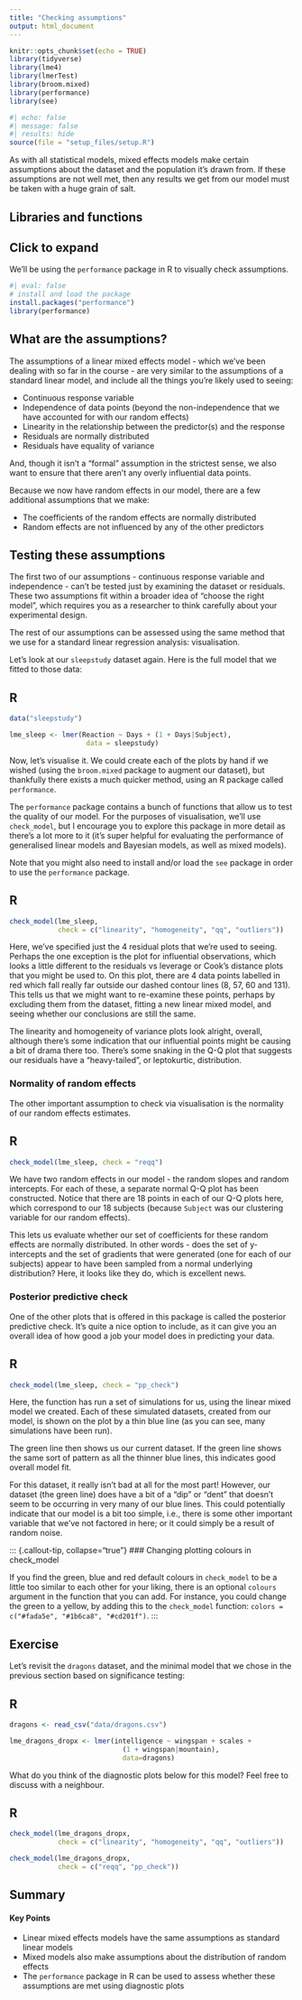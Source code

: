 ---
title: "Checking assumptions"
output: html_document
---

```{r setup, include=FALSE}
knitr::opts_chunk$set(echo = TRUE)
library(tidyverse)
library(lme4)
library(lmerTest)
library(broom.mixed)
library(performance)
library(see)
```

```{r}
#| echo: false
#| message: false
#| results: hide
source(file = "setup_files/setup.R")
```

As with all statistical models, mixed effects models make certain assumptions about the dataset and the population it's drawn from. If these assumptions are not well met, then any results we get from our model must be taken with a huge grain of salt.

## Libraries and functions

::: {.callout-note collapse="true"}
## Click to expand

We'll be using the `performance` package in R to visually check assumptions.

```{r}
#| eval: false
# install and load the package
install.packages("performance")
library(performance)
```
:::

## What are the assumptions?

The assumptions of a linear mixed effects model - which we've been dealing with so far in the course - are very similar to the assumptions of a standard linear model, and include all the things you're likely used to seeing:

- Continuous response variable
- Independence of data points (beyond the non-independence that we have accounted for with our random effects)
- Linearity in the relationship between the predictor(s) and the response
- Residuals are normally distributed
- Residuals have equality of variance

And, though it isn't a "formal" assumption in the strictest sense, we also want to ensure that there aren't any overly influential data points.

Because we now have random effects in our model, there are a few additional assumptions that we make:

- The coefficients of the random effects are normally distributed
- Random effects are not influenced by any of the other predictors

## Testing these assumptions

The first two of our assumptions - continuous response variable and independence - can't be tested just by examining the dataset or residuals. These two assumptions fit within a broader idea of "choose the right model", which requires you as a researcher to think carefully about your experimental design.

The rest of our assumptions can be assessed using the same method that we use for a standard linear regression analysis: visualisation.

Let's look at our `sleepstudy` dataset again. Here is the full model that we fitted to those data:

::: {.panel-tabset group="language"}
## R
```{r}
data("sleepstudy")

lme_sleep <- lmer(Reaction ~ Days + (1 + Days|Subject),
                   data = sleepstudy)
```
:::

Now, let's visualise it. We could create each of the plots by hand if we wished (using the `broom.mixed` package to augment our dataset), but thankfully there exists a much quicker method, using an R package called `performance`.

::: {.callout-tip}
The `performance` package contains a bunch of functions that allow us to test the quality of our model. For the purposes of visualisation, we'll use `check_model`, but I encourage you to explore this package in more detail as there's a lot more to it (it's super helpful for evaluating the performance of generalised linear models and Bayesian models, as well as mixed models).

Note that you might also need to install and/or load the `see` package in order to use the `performance` package.
:::

::: {.panel-tabset group="language"}
## R
```{r}
check_model(lme_sleep, 
            check = c("linearity", "homogeneity", "qq", "outliers"))
```
:::

Here, we've specified just the 4 residual plots that we're used to seeing. Perhaps the one exception is the plot for influential observations, which looks a little different to the residuals vs leverage or Cook's distance plots that you might be used to. On this plot, there are 4 data points labelled in red which fall really far outside our dashed contour lines (8, 57, 60 and 131). This tells us that we might want to re-examine these points, perhaps by excluding them from the dataset, fitting a new linear mixed model, and seeing whether our conclusions are still the same.

The linearity and homogeneity of variance plots look alright, overall, although there's some indication that our influential points might be causing a bit of drama there too. There's some snaking in the Q-Q plot that suggests our residuals have a "heavy-tailed", or leptokurtic, distribution.

### Normality of random effects

The other important assumption to check via visualisation is the normality of our random effects estimates.

::: {.panel-tabset group="language"}
## R
```{r}
check_model(lme_sleep, check = "reqq")
```
:::

We have two random effects in our model - the random slopes and random intercepts. For each of these, a separate normal Q-Q plot has been constructed. Notice that there are 18 points in each of our Q-Q plots here, which correspond to our 18 subjects (because `Subject` was our clustering variable for our random effects).

This lets us evaluate whether our set of coefficients for these random effects are normally distributed. In other words - does the set of y-intercepts and the set of gradients that were generated (one for each of our subjects) appear to have been sampled from a normal underlying distribution? Here, it looks like they do, which is excellent news.

### Posterior predictive check

One of the other plots that is offered in this package is called the posterior predictive check. It's quite a nice option to include, as it can give you an overall idea of how good a job your model does in predicting your data.

::: {.panel-tabset group="language"}
## R
```{r}
check_model(lme_sleep, check = "pp_check")
```
:::

Here, the function has run a set of simulations for us, using the linear mixed model we created. Each of these simulated datasets, created from our model, is shown on the plot by a thin blue line (as you can see, many simulations have been run).

The green line then shows us our current dataset. If the green line shows the same sort of pattern as all the thinner blue lines, this indicates good overall model fit.

For this dataset, it really isn't bad at all for the most part! However, our dataset (the green line) does have a bit of a "dip" or "dent" that doesn't seem to be occurring in very many of our blue lines. This could potentially indicate that our model is a bit too simple, i.e., there is some other important variable that we've not factored in here; or it could simply be a result of random noise.

::: {.callout-tip, collapse="true"}
### Changing plotting colours in check_model

If you find the green, blue and red default colours in `check_model` to be a little too similar to each other for your liking, there is an optional `colours` argument in the function that you can add. For instance, you could change the green to a yellow, by adding this to the `check_model` function: `colors = c("#fada5e", "#1b6ca8", "#cd201f")`.
:::

## Exercise

Let's revisit the `dragons` dataset, and the minimal model that we chose in the previous section based on significance testing:

::: {.panel-tabset group="language"}
## R
```{r}
dragons <- read_csv("data/dragons.csv")

lme_dragons_dropx <- lmer(intelligence ~ wingspan + scales + 
                            (1 + wingspan|mountain), 
                            data=dragons)
```
:::

What do you think of the diagnostic plots below for this model? Feel free to discuss with a neighbour.

::: {.panel-tabset group="language"}
## R
```{r}
check_model(lme_dragons_dropx, 
            check = c("linearity", "homogeneity", "qq", "outliers"))

check_model(lme_dragons_dropx, 
            check = c("reqq", "pp_check"))
```
:::

## Summary

::: {.callout-tip}
#### Key Points

- Linear mixed effects models have the same assumptions as standard linear models
- Mixed models also make assumptions about the distribution of random effects
- The `performance` package in R can be used to assess whether these assumptions are met using diagnostic plots
:::